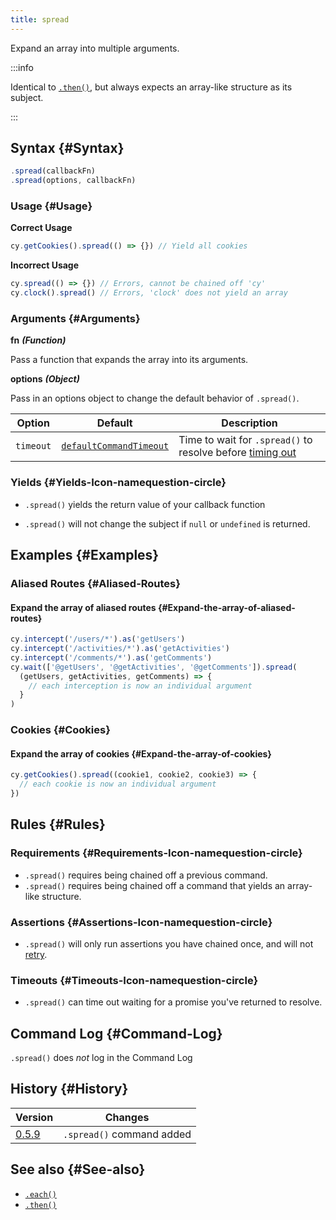 ```yaml
---
title: spread
---
```


Expand an array into multiple arguments.

:::info

Identical to [`.then()`](/api/commands/then), but always expects an array-like
structure as its subject.

:::

## Syntax {#Syntax}

```javascript
.spread(callbackFn)
.spread(options, callbackFn)
```

### Usage {#Usage}

**<Icon name="check-circle" color="green" /> Correct Usage**

```javascript
cy.getCookies().spread(() => {}) // Yield all cookies
```

**<Icon name="exclamation-triangle" color="red" /> Incorrect Usage**

```javascript
cy.spread(() => {}) // Errors, cannot be chained off 'cy'
cy.clock().spread() // Errors, 'clock' does not yield an array
```

### Arguments {#Arguments}

**<Icon name="angle-right" /> fn** **_(Function)_**

Pass a function that expands the array into its arguments.

**<Icon name="angle-right" /> options** **_(Object)_**

Pass in an options object to change the default behavior of `.spread()`.

| Option    | Default                                                              | Description                                                            |
| --------- | -------------------------------------------------------------------- | ---------------------------------------------------------------------- |
| `timeout` | [`defaultCommandTimeout`](/guides/references/configuration#Timeouts) | Time to wait for `.spread()` to resolve before [timing out](#Timeouts) |

### Yields [<Icon name="question-circle"/>](/guides/core-concepts/introduction-to-cypress#Subject-Management) {#Yields-Icon-namequestion-circle}

- `.spread()` yields the return value of your callback function

- `.spread()` will not change the subject if `null` or `undefined` is
returned.

## Examples {#Examples}

### Aliased Routes {#Aliased-Routes}

#### Expand the array of aliased routes {#Expand-the-array-of-aliased-routes}

```javascript
cy.intercept('/users/*').as('getUsers')
cy.intercept('/activities/*').as('getActivities')
cy.intercept('/comments/*').as('getComments')
cy.wait(['@getUsers', '@getActivities', '@getComments']).spread(
  (getUsers, getActivities, getComments) => {
    // each interception is now an individual argument
  }
)
```

### Cookies {#Cookies}

#### Expand the array of cookies {#Expand-the-array-of-cookies}

```javascript
cy.getCookies().spread((cookie1, cookie2, cookie3) => {
  // each cookie is now an individual argument
})
```

## Rules {#Rules}

### Requirements [<Icon name="question-circle"/>](/guides/core-concepts/introduction-to-cypress#Chains-of-Commands) {#Requirements-Icon-namequestion-circle}

- `.spread()` requires being chained off a previous
command.
- `.spread()` requires being chained off a command that yields an
array-like structure.

### Assertions [<Icon name="question-circle"/>](/guides/core-concepts/introduction-to-cypress#Assertions) {#Assertions-Icon-namequestion-circle}

- `.spread()` will only run assertions you have chained once, and will
not [retry](/guides/core-concepts/retry-ability).

### Timeouts [<Icon name="question-circle"/>](/guides/core-concepts/introduction-to-cypress#Timeouts) {#Timeouts-Icon-namequestion-circle}

- `.spread()` can time out waiting for a promise you've returned to
resolve.

## Command Log {#Command-Log}

`.spread()` does _not_ log in the Command Log

## History {#History}

| Version                                     | Changes                   |
| ------------------------------------------- | ------------------------- |
| [0.5.9](/guides/references/changelog#0-5.9) | `.spread()` command added |

## See also {#See-also}

- [`.each()`](/api/commands/each)
- [`.then()`](/api/commands/then)
